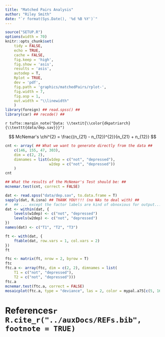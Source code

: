 ```yaml
---
title: "Matched Pairs Analysis"
author: "Riley Smith"
date: "`r format(Sys.Date(), '%d %B %Y')`"
---
```


```r
source("SETUP.R")
options(width = 70)
knitr::opts_chunk$set(
    tidy = FALSE,
    echo = TRUE,
    cache = FALSE,
    fig.keep = 'high',
    fig.show = 'asis',
    results = 'asis',
    autodep = T,
    Rplot = TRUE,
    dev = 'pdf',
    fig.path = 'graphics/matchedPairs/rplot-',
    fig.width = 7,
    fig.asp = 1,
    out.width = "\\linewidth"
    )
library(foreign) ## read.spss() ##
library(car) ## recode() ##
```

`r tufte::margin_note("Data: \\textit{\\color{dkpatriarch}{\\texttt{data/dep.sav}}}")`

$$ McNemar's \chi^{2} = \frac{(n_{21} - n_{12})^{2}}{n_{21} + n_{12}} $$

\Rrule

```r
cnt <- array( ## What we want to generate directly from the data ##
    c(146, 155, 47, 303),
    dim = c(2, 2),
    dimnames = list(w1dep = c("not", "depressed"),
                    w2dep = c("not", "depressed"))
    )
cnt

## What the results of the McNemar's Test should be: ##
mcnemar.test(cnt, correct = FALSE)

dat <- read.spss("data/dep.sav", to.data.frame = T)
sapply(dat, R.isna) ## THANK YOU!!!! (no NAs to deal with) ##
#   ## ... except the factor labels are kind of obnoxious for output... ##
dat <- within(dat, {
    levels(w1dep) <- c("not", "depressed")
    levels(w2dep) <- c("not", "depressed")
})
names(dat) <- c("T1", "T2", "T3")

ft <- with(dat, {
    ftable(dat, row.vars = 1, col.vars = 2)
})
ft

ftc <- matrix(ft, nrow = 2, byrow = T)
ftc
ftc.a <- array(ftc, dim = c(2, 2), dimnames = list(
    T1 = c("not", "depressed"),
    T2 = c("not", "depressed")))
ftc.a
mcnemar.test(ftc.a, correct = FALSE)
mosaicplot(ftc.a, type = "deviance", las = 2, color = mypal.a75[c(5, 16)])

```

\Rrule

\newpage
# References`r R.cite_r("../auxDocs/REFs.bib", footnote = TRUE)`

